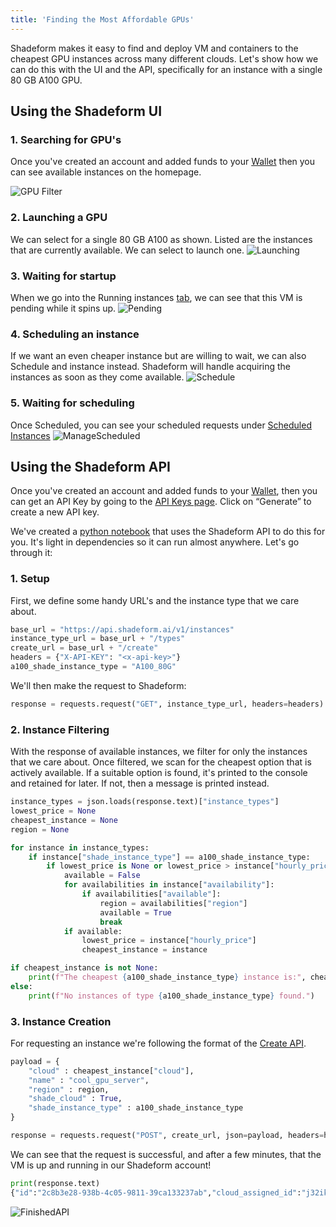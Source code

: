 ```yaml
---
title: 'Finding the Most Affordable GPUs'
---
```

Shadeform makes it easy to find and deploy VM and containers to the cheapest GPU instances across many different clouds. Let's show how we can do this with the UI and the API, specifically for an instance with a single 80 GB A100 GPU.


## Using the Shadeform UI

### 1. Searching for GPU's
Once you've created an account and added funds to your [Wallet](https://platform.shadeform.ai/settings/billing) then you can see available instances on the homepage. 

![GPU Filter](images/1x80GBA100.png)

### 2. Launching a GPU
We can select for a single 80 GB A100 as shown. Listed are the instances that are currently available. We can select to launch one.
![Launching](images/launchgpu.png)
### 3. Waiting for startup
When we go into the Running instances [tab](https://platform.shadeform.ai/running), we can see that this VM is pending while it spins up.
![Pending](images/pending.png)
### 4. Scheduling an instance
If we want an even cheaper instance but are willing to wait, we can also Schedule and instance instead. Shadeform will handle acquiring the instances as soon as they come available.
![Schedule](images/schedule.png)


### 5. Waiting for scheduling
Once Scheduled, you can see your scheduled requests under [Scheduled Instances](https://platform.shadeform.ai/reserve)
![ManageScheduled](images/managescheduled.png)
 
## Using the Shadeform API
Once you've created an account and added funds to your [Wallet](https://platform.shadeform.ai/settings/billing), then you can get an API Key by going to the [API Keys page](https://platform.shadeform.ai/settings/api). Click on “Generate” to create a new API key.

We've created a [python notebook](https://github.com/shadeform/examples/find_and_use_gpus.ipynb) that uses the Shadeform API to do this for you. It's light in dependencies so it can run almost anywhere. Let's go through it:

### 1. Setup
First, we define some handy URL's and the instance type that we care about. 

```python
base_url = "https://api.shadeform.ai/v1/instances"
instance_type_url = base_url + "/types"
create_url = base_url + "/create"
headers = {"X-API-KEY": "<x-api-key>"}
a100_shade_instance_type = "A100_80G"
```

We'll then make the request to Shadeform:
```python
response = requests.request("GET", instance_type_url, headers=headers)
```

### 2. Instance Filtering
With the response of available instances, we filter for only the instances that we care about. Once filtered, we scan for the cheapest option that is actively available.
If a suitable option is found, it's printed to the console and retained for later.
If not, then a message is printed instead.

```python
instance_types = json.loads(response.text)["instance_types"]
lowest_price = None
cheapest_instance = None
region = None

for instance in instance_types:
    if instance["shade_instance_type"] == a100_shade_instance_type:
        if lowest_price is None or lowest_price > instance["hourly_price"]:
            available = False
            for availabilities in instance["availability"]:
                if availabilities["available"]:
                    region = availabilities["region"]
                    available = True
                    break
            if available:
                lowest_price = instance["hourly_price"]
                cheapest_instance = instance

if cheapest_instance is not None:
    print(f"The cheapest {a100_shade_instance_type} instance is:", cheapest_instance)
else:
    print(f"No instances of type {a100_shade_instance_type} found.")
```

### 3. Instance Creation
For requesting an instance we're following the format of the [Create API](https://docs.shadeform.ai/api-reference/endpoint/instancescreate).

```python
payload = {
    "cloud" : cheapest_instance["cloud"],
    "name" : "cool_gpu_server",
    "region" : region,
    "shade_cloud" : True,
    "shade_instance_type" : a100_shade_instance_type
}

response = requests.request("POST", create_url, json=payload, headers=headers)
```

We can see that the request is successful, and after a few minutes, that the VM is up and running in our Shadeform account! 

```python
print(response.text)
{"id":"2c8b3e28-938b-4c05-9811-39ca133237ab","cloud_assigned_id":"j32ikd07ax87mr"}
```
![FinishedAPI](images/finishedapi.png)
